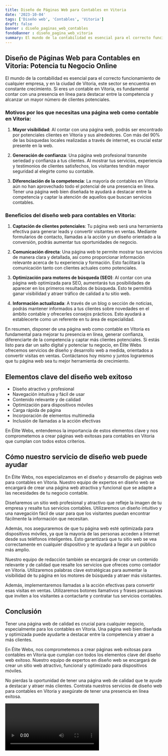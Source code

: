 ```yaml
---
title: Diseño de Páginas Web para Contables en Vitoria
date: '2023-10-04'
tags: ['Diseño web', 'Contables', 'Vitoria']
draft: false
banner : diseño_paginas_web_contables
fondoBanner : diseño_pagina_web_vitoria
summary: El mundo de la contabilidad es esencial para el correcto funcionamiento de cualquier empresa, y en la ciudad de Vitoria, este sector se encuentra en constante crecimiento. Si eres un contable en Vitoria, es fundamental contar con una presencia en línea para destacar entre la competencia y alcanzar un mayor número de clientes potenciales.
---
```


## Diseño de Páginas Web para Contables en Vitoria: Potencia tu Negocio Online

El mundo de la contabilidad es esencial para el correcto funcionamiento de cualquier empresa, y en la ciudad de Vitoria, este sector se encuentra en constante crecimiento. Si eres un contable en Vitoria, es fundamental contar con una presencia en línea para destacar entre la competencia y alcanzar un mayor número de clientes potenciales.

### Motivos por los que necesitas una página web como contable en Vitoria:

1. **Mayor visibilidad**: Al contar con una página web, podrás ser encontrado por potenciales clientes en Vitoria y sus alrededores. Con más del 90% de las búsquedas locales realizadas a través de internet, es crucial estar presente en la web.

2. **Generación de confianza**: Una página web profesional transmite seriedad y confianza a tus clientes. Al mostrar tus servicios, experiencia y testimonios de clientes satisfechos, los visitantes tendrán mayor seguridad al elegirte como su contable.

3. **Diferenciación de la competencia**: La mayoría de contables en Vitoria aún no han aprovechado todo el potencial de una presencia en línea. Tener una página web bien diseñada te ayudará a destacar entre la competencia y captar la atención de aquellos que buscan servicios contables.

### Beneficios del diseño web para contables en Vitoria:

1. **Captación de clientes potenciales**: Tu página web será una herramienta efectiva para generar leads y convertir visitantes en ventas. Mediante formularios de contacto, llamadas a la acción y un diseño orientado a la conversión, podrás aumentar tus oportunidades de negocio.

2. **Comunicación directa**: Una página web te permite mostrar tus servicios de manera clara y detallada, así como proporcionar información relevante acerca de tu experiencia y formación. Esto facilitará la comunicación tanto con clientes actuales como potenciales.

3. **Optimización para motores de búsqueda (SEO)**: Al contar con una página web optimizada para SEO, aumentarás tus posibilidades de aparecer en los primeros resultados de búsqueda. Esto te permitirá ganar visibilidad y atraer tráfico de calidad a tu sitio web.

4. **Información actualizada**: A través de un blog o sección de noticias, podrás mantener informados a tus clientes sobre novedades en el ámbito contable y ofrecerles consejos prácticos. Esto ayudará a establecerte como un referente en tu área de especialidad.

En resumen, disponer de una página web como contable en Vitoria es fundamental para mejorar tu presencia en línea, generar confianza, diferenciarte de la competencia y captar más clientes potenciales. Si estás listo para dar un salto digital y potenciar tu negocio, en Élite Webs ofrecemos servicios de diseño y desarrollo web a medida, orientados a convertir visitas en ventas. Contáctanos hoy mismo y juntos lograremos que tu página web sea tu mejor herramienta de crecimiento.

<GifSeo />

<Cta />

## Elementos clave del diseño web exitoso

-  Diseño atractivo y profesional
-  Navegación intuitiva y fácil de usar
-  Contenido relevante y de calidad
-  Optimización para dispositivos móviles
-  Carga rápida de página
-  Incorporación de elementos multimedia
-  Inclusión de llamadas a la acción efectivas

En Élite Webs, entendemos la importancia de estos elementos clave y nos comprometemos a crear páginas web exitosas para contables en Vitoria que cumplan con todos estos criterios.

## Cómo nuestro servicio de diseño web puede ayudar

En Élite Webs, nos especializamos en el diseño y desarrollo de páginas web para contables en Vitoria. Nuestro equipo de expertos en diseño web se encargará de crear una página web atractiva y funcional que se adapte a las necesidades de tu negocio contable.

Diseñaremos un sitio web profesional y atractivo que refleje la imagen de tu empresa y resalte tus servicios contables. Utilizaremos un diseño intuitivo y una navegación fácil de usar para que los visitantes puedan encontrar fácilmente la información que necesitan.

Además, nos aseguraremos de que tu página web esté optimizada para dispositivos móviles, ya que la mayoría de las personas acceden a Internet desde sus teléfonos inteligentes. Esto garantizará que tu sitio web se vea correctamente en cualquier dispositivo y te ayudará a llegar a un público más amplio.

Nuestro equipo de redacción también se encargará de crear un contenido relevante y de calidad que resalte los servicios que ofreces como contador en Vitoria. Utilizaremos palabras clave estratégicas para aumentar la visibilidad de tu página en los motores de búsqueda y atraer más visitantes.

Además, implementaremos llamadas a la acción efectivas para convertir esas visitas en ventas. Utilizaremos botones llamativos y frases persuasivas que inviten a los visitantes a contactarte y contratar tus servicios contables.

## Conclusión

Tener una página web de calidad es crucial para cualquier negocio, especialmente para los contables en Vitoria. Una página web bien diseñada y optimizada puede ayudarte a destacar entre la competencia y atraer a más clientes.

En Élite Webs, nos comprometemos a crear páginas web exitosas para contables en Vitoria que cumplan con todos los elementos clave del diseño web exitoso. Nuestro equipo de expertos en diseño web se encargará de crear un sitio web atractivo, funcional y optimizado para dispositivos móviles.

No pierdas la oportunidad de tener una página web de calidad que te ayude a destacar y atraer más clientes. Contrata nuestros servicios de diseño web para contables en Vitoria y asegúrate de tener una presencia en línea exitosa.

<Video />

<CtaBot job='Contables' city='Vitoria'/>

<Gmaps query='Vitoria+españa+maps' />